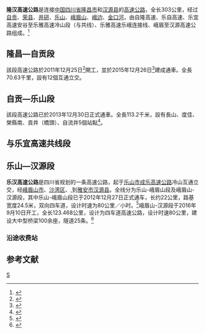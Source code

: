 {{中国高速公路信息框
| 省名 = 四川省
| 编号 = S66
| 名称 = 隆昌-汉源高速公路
| 地圖 = 
| 路線簡稱 = 隆汉
| 最近通車日期 = 2015年12月26日（自貢－隆昌段）
| 规划总里程 = 303
| 起點 = [[内江市|内江市]][[隆昌市|隆昌市]]
| 終點 = [[雅安市|雅安市]][[汉源县|汉源县]]
| 出口處數 =
| 服务区数 =
}}
'''隆汉高速公路'''是连接[[中国|中国]][[四川省|四川省]][[隆昌市|隆昌市]]和[[汉源县|汉源县]]的[[高速公路|高速公路]]，全长303公里，经过[[自贡市|自贡]]、[[荣县|荣县]]、[[井研县|井研]]、[[乐山市|乐山]]、[[峨眉山市|峨眉山]]、[[峨边彝族自治县|峨边]]、[[金口河区|金口河]]，由自隆高速、乐自高速、乐宜高速安谷至乐雅高速冷山段（与{{China Expwy Name|G93}}共线）、乐雅高速乐峨连接线、峨眉至汉源高速公路组成。<ref>{{Cite web|url=http://imgs.sc.gov.cn/DocAnnex/2017/7/5/8d32966ccb674a3aaa594f32f0e9d191.pdf|title=《四川省高速公路网路线命名和编号方案》|accessdate=2017-10-07|author=|date=|publisher=|archive-url=https://web.archive.org/web/20171007121515/http://imgs.sc.gov.cn/DocAnnex/2017/7/5/8d32966ccb674a3aaa594f32f0e9d191.pdf|archive-date=2017-10-07|dead-url=yes}}</ref>
==隆昌—自贡段==
該段高速公路於2011年12月25日<ref>{{Cite web|url=https://sichuan.scol.com.cn/zgxw/content/2011-12/26/content_3258345.htm?node=950|title=自贡至隆昌高速公路开工_自贡新闻_四川新闻_四川在线|accessdate=2018-10-03|work=sichuan.scol.com.cn|language=zh-cn}}</ref>開工，並於2015年12月26日<ref>{{Cite web|url=https://sichuan.scol.com.cn/dwzw/201512/54244159.html|title=5条高速公路通车 四川省新增通车里程189公里_四川新闻_天府要闻_四川在线|accessdate=2018-10-03|work=sichuan.scol.com.cn}}</ref>建成通車。全長70.63千里，設有12個互通立交。

==自贡—乐山段==
該段高速公路已於2013年12月30日正式通車。全長113.2千米，設有長山、度佳、榮縣南、貢井（橋頭）、自流井5個站點<ref>{{Cite web|url=https://sichuan.scol.com.cn/zgxw/content/2013-12/30/content_6680119.htm?node=950|title=乐自高速今通车 自贡到乐山仅1小时_四川在线|accessdate=2018-10-03|last=彭焘|work=sichuan.scol.com.cn}}</ref>。

==与乐宜高速共线段==
{{main|乐宜高速公路}}
==乐山—汉源段==
'''乐汉高速公路'''是四川省规划的一条高速公路，起于[[乐山市|乐山市]][[成乐高速公路|成乐高速公路]]冷山互通立交，经[[峨眉山市|峨眉山市]]、[[沙湾区|沙湾区]]、,到[[雅安市|雅安市]][[汉源县|汉源县]]。全线分为乐山-峨眉山段及峨眉山-汉源段，其中乐山-峨眉山段已于2012年12月27日正式通车，长约22公里，路基宽度24.5米，双向四车道，设计时速为80公里／小时。<ref>{{cite news|title=四川：乐峨高速公路27日通车 有ETC通道|url=http://www.chinahighway.com/news/2012/719730.php|accessdate=2017-01-06|agency=中国公路网}}</ref>峨眉山-汉源段于2016年9月10日开工，全长123.468公里，设计为四车道高速公路，设计时速80公里，建设大中型桥梁100余座，隧道25条。<ref>{{cite news|title=小凉山彝区首条高速公路开工 峨汉高速预计5年后通车|url=http://news.163.com/16/0910/07/C0J8O1D400014SEH.html|accessdate=2017-01-06|agency=四川日报|publisher=网易|date=2016-09-10}}{{Dead link|date=2020年1月 |bot=InternetArchiveBot |fix-attempted=yes }}</ref>
===沿途收费站===
{{Start expwy exit box}}
{{Expwy exit item|type=M|index=|name=乐山南|alias=|dist start=0|dist end=|highway connection={{China Expwy Name|G93|[[乐雅高速公路|乐雅高速公路]]}}|road connection=|state=O|comment=}}
{{Expwy exit item|type=M|index=|name=峨眉山南|alias=|dist start=22|dist end=|road connection=峨九路|state=O|comment=}}
{{End expwy exit box}}

==参考文献==
{{reflist}}
{{四川省高速公路}}
[[Category:四川省高速公路|S]]